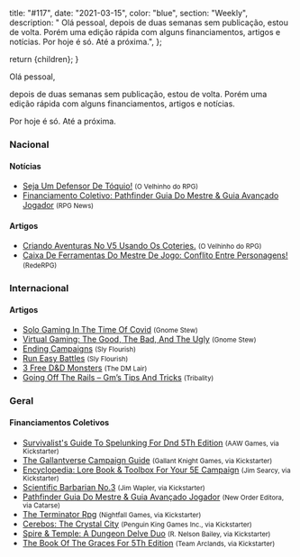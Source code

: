 
  title: "#117",
  date: "2021-03-15",
  color: "blue",
  section: "Weekly",
  description:
    "    Olá pessoal,    depois de duas semanas sem publicação, estou de volta. Porém uma edição rápida com alguns financiamentos, artigos e notícias.    Por hoje é só. Até a próxima.",
};

  return <InternalLayout meta={meta}>{children}</InternalLayout>;
}

Olá pessoal,

depois de duas semanas sem publicação, estou de volta. Porém uma edição rápida com alguns financiamentos, artigos e notícias.

Por hoje é só. Até a próxima.

### Nacional

#### Notícias

- [Seja Um Defensor De Tóquio!] <small>(O Velhinho do RPG)</small>
- [Financiamento Coletivo: Pathfinder Guia Do Mestre &amp; Guia Avançado Jogador] <small>(RPG News)</small>

#### Artigos

- [Criando Aventuras No V5 Usando Os Coteries.] <small>(O Velhinho do RPG)</small>
- [Caixa De Ferramentas Do Mestre De Jogo: Conflito Entre Personagens!] <small>(RedeRPG)</small>

### Internacional

#### Artigos

- [Solo Gaming In The Time Of Covid] <small>(Gnome Stew)</small>
- [Virtual Gaming: The Good, The Bad, And The Ugly] <small>(Gnome Stew)</small>
- [Ending Campaigns] <small>(Sly Flourish)</small>
- [Run Easy Battles] <small>(Sly Flourish)</small>
- [3 Free D&amp;D Monsters] <small>(The DM Lair)</small>
- [Going Off The Rails – Gm’s Tips And Tricks] <small>(Tribality)</small>

### Geral

#### Financiamentos Coletivos

- [Survivalist&#039;s Guide To Spelunking For Dnd 5Th Edition] <small>(AAW Games, via Kickstarter)</small>
- [The Gallantverse Campaign Guide] <small>(Gallant Knight Games, via Kickstarter)</small>
- [Encyclopedia: Lore Book &amp; Toolbox For Your 5E Campaign] <small>(Jim Searcy, via Kickstarter)</small>
- [Scientific Barbarian No.3] <small>(Jim Wapler, via Kickstarter)</small>
- [Pathfinder Guia Do Mestre &amp; Guia Avançado Jogador] <small>(New Order Editora, via Catarse)</small>
- [The Terminator Rpg] <small>(Nightfall Games, via Kickstarter)</small>
- [Cerebos: The Crystal City] <small>(Penguin King Games Inc., via Kickstarter)</small>
- [Spire &amp; Temple: A Dungeon Delve Duo] <small>(R. Nelson Bailey, via Kickstarter)</small>
- [The Book Of The Graces For 5Th Edition] <small>(Team Arclands, via Kickstarter)</small>

[spire &amp; temple: a dungeon delve duo]: https://www.kickstarter.com/projects/dgg-03/spire-and-temple-a-dungeon-delve-duo
[scientific barbarian no.3]: https://www.kickstarter.com/projects/checkthisartifact/scientific-barbarian-no3
[encyclopedia: lore book &amp; toolbox for your 5e campaign]: https://www.kickstarter.com/projects/1176616619/encyclopedia-complete-lore-book-for-5e
[survivalist&#039;s guide to spelunking for dnd 5th edition]: https://www.kickstarter.com/projects/adventureaweek/dnd-survivalists-guide-to-spelunking
[the book of the graces for 5th edition]: https://www.kickstarter.com/projects/thebookofthegraces/the-book-of-the-graces-for-5th-edition
[the gallantverse campaign guide]: https://www.kickstarter.com/projects/gallantknightgames/the-gallantverse-campaign-guide
[cerebos: the crystal city]: https://www.kickstarter.com/projects/penguinking/cerebos-the-crystal-city
[the terminator rpg]: https://www.kickstarter.com/projects/nightfall/the-terminator-rpg
[caixa de ferramentas do mestre de jogo: conflito entre personagens!]: https://www.rederpg.com.br/2021/03/07/caixa-de-ferramentas-do-mestre-de-jogo-conflito-entre-personagens/
[seja um defensor de tóquio!]: https://ovelhinhodorpg.wordpress.com/2021/03/07/seja-um-defensor-de-toquio/
[solo gaming in the time of covid]: https://gnomestew.com/solo-gaming-in-the-time-of-covid/
[ending campaigns]: https://slyflourish.com/ending_campaigns.html
[financiamento coletivo: pathfinder guia do mestre &amp; guia avançado jogador]: https://newsrpg.wordpress.com/2021/03/09/financiamento-coletivo-pathfinder-guia-do-mestre-guia-avancado-jogador/
[pathfinder guia do mestre &amp; guia avançado jogador]: https://www.catarse.me/pathfinder_guias
[criando aventuras no v5 usando os coteries.]: https://ovelhinhodorpg.wordpress.com/2021/03/09/criando-aventuras-no-v5-usando-os-coteries/
[virtual gaming: the good, the bad, and the ugly]: https://gnomestew.com/virtual-gaming-the-good-the-bad-and-the-ugly/
[going off the rails – gm’s tips and tricks]: https://www.tribality.com/2021/03/10/going-off-the-rails-gms-tips-and-tricks/
[3 free d&amp;d monsters]: https://www.thedmlair.com/2021/03/13/3-free-dd-monsters/
[run easy battles]: https://slyflourish.com/run_easy_battles.html
